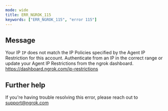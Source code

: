 ```yaml
---
mode: wide
title: ERR_NGROK_115
keywords: ["ERR_NGROK_115", "error 115"]
---
```


## Message

Your IP `IP` does not match the IP Policies specified by the Agent IP Restriction for this account. Authenticate from an IP in the correct range or update your Agent IP Restrictions from the ngrok dashboard. https://dashboard.ngrok.com/ip-restrictions

## Further help

If you're having trouble resolving this error, please reach out to [support@ngrok.com](mailto:support@ngrok.com?subject=Help%20with%20ERR_NGROK_115)

